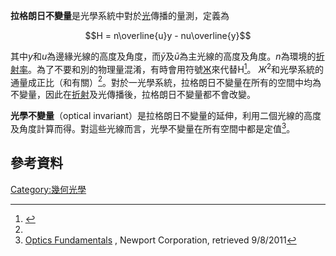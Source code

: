 {{orphan|time=2015-12-28T12:06:05+00:00}}
'''拉格朗日不變量'''是光學系統中對於[[光|光]]傳播的量測，定義為
:<math>H = n\overline{u}y - nu\overline{y}</math>

其中''y''和''u''為邊緣光線的高度及角度，而''ȳ''及''ū''為主光線的高度及角度。''n''為環境的[[折射率|折射率]]。為了不要和別的物理量混淆，有時會用符號[[Ж|Ж]]來代替H<ref name=Greivenkamp28>{{cite book |first=John E. |last=Greivenkamp |year=2004 |title=Field Guide to Geometrical Optics |publisher=SPIE |others=SPIE Field Guides vol. '''FG01''' |isbn=0-8194-5294-7 |page=28}}</ref>。 ''Ж''<sup>2</sup>和光學系統的通量成正比（和{{le|光学扩展量|étendue}}有關）<ref name=Greivenkamp28/>。對於一光學系統，拉格朗日不變量在所有的空間中均為不變量，因此在[[折射|折射]]及光傳播後，拉格朗日不變量都不會改變。

'''光學不變量'''（optical invariant）是拉格朗日不變量的延伸，利用二個光線的高度及角度計算而得。對這些光線而言，光學不變量在所有空間中都是定值<ref>[http://www.newport.com/Optics-Fundamentals/604533/1033/content.aspx Optics Fundamentals] {{Wayback|url=http://www.newport.com/Optics-Fundamentals/604533/1033/content.aspx |date=20160111224020 }}, Newport Corporation, retrieved 9/8/2011</ref>。

==參考資料==
{{reflist}}
{{Optics-stub}}
[[Category:幾何光學|Category:幾何光學]]